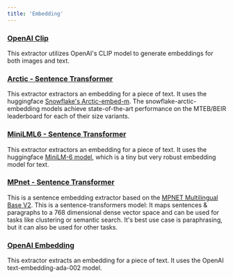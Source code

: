 ```yaml
---
title: 'Embedding'
---
```


### [OpenAI Clip](https://github.com/tensorlakeai/indexify-extractors/tree/main/embedding/clip_embedding)
This extractor utilizes OpenAI's CLIP model to generate embeddings for both images and text.

### [Arctic - Sentence Transformer](https://github.com/tensorlakeai/indexify-extractors/tree/main/embedding/arctic)
This extractor extractors an embedding for a piece of text.
It uses the huggingface [Snowflake's Arctic-embed-m](https://huggingface.co/Snowflake/snowflake-arctic-embed-m). The snowflake-arctic-embedding models achieve state-of-the-art performance on the MTEB/BEIR leaderboard for each of their size variants.

### [MiniLML6 - Sentence Transformer](https://github.com/tensorlakeai/indexify-extractors/tree/main/embedding/minilm-l6)
This extractor extractors an embedding for a piece of text.
It uses the huggingface [MiniLM-6 model](https://huggingface.co/sentence-transformers/all-MiniLM-L6-v2), which is a tiny but very robust embedding model for text.

### [MPnet - Sentence Transformer](https://github.com/tensorlakeai/indexify-extractors/tree/main/embedding/mpnet)
This is a sentence embedding extractor based on the [MPNET Multilingual Base V2](https://huggingface.co/sentence-transformers/paraphrase-multilingual-mpnet-base-v2).
This is a sentence-transformers model: It maps sentences & paragraphs to a 768 dimensional dense vector space and can be used for tasks like clustering or semantic search.
It's best use case is paraphrasing, but it can also be used for other tasks.

### [OpenAI Embedding](https://github.com/tensorlakeai/indexify-extractors/tree/main/embedding/openai-embedding)
This extractor extracts an embedding for a piece of text.
It uses the OpenAI text-embedding-ada-002 model.

